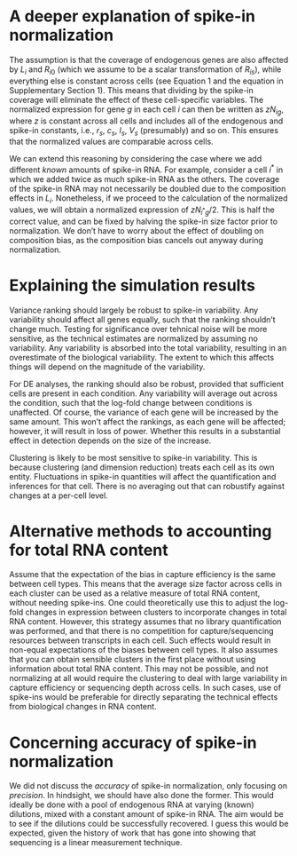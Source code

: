 # A deeper explanation of spike-in normalization 

The assumption is that the coverage of endogenous genes are also affected by $L_i$ and $R_{i0}$ (which we assume to be a scalar transformation of $R_{is}$),
while everything else is constant across cells (see Equation 1 and the equation in Supplementary Section 1).
This means that dividing by the spike-in coverage will eliminate the effect of these cell-specific variables.
The normalized expression for gene $g$ in each cell $i$ can then be written as $zN_{ig}$,
where $z$ is constant across all cells and includes all of the endogenous and spike-in constants, i.e., $r_s$, $c_s$, $l_s$, $V_s$ (presumably) and so on.
This ensures that the normalized values are comparable across cells.

We can extend this reasoning by considering the case where we add different _known_ amounts of spike-in RNA.
For example, consider a cell $i^*$ in which we added twice as much spike-in RNA as the others.
The coverage of the spike-in RNA may not necessarily be doubled due to the composition effects in $L_i$.
Nonetheless, if we proceed to the calculation of the normalized values, we will obtain a normalized expression of $zN_{i^*g}/2$.
This is half the correct value, and can be fixed by halving the spike-in size factor prior to normalization.
We don't have to worry about the effect of doubling on composition bias, as the composition bias cancels out anyway during normalization.

# Explaining the simulation results

Variance ranking should largely be robust to spike-in variability.
Any variability should affect all genes equally, such that the ranking shouldn't change much.
Testing for significance over tehnical noise will be more sensitive, as the technical estimates are normalized by assuming no variability.
Any variability is absorbed into the total variability, resulting in an overestimate of the biological variability.
The extent to which this affects things will depend on the magnitude of the variability.

For DE analyses, the ranking should also be robust, provided that sufficient cells are present in each condition.
Any variability will average out across the condition, such that the log-fold change between conditions is unaffected.
Of course, the variance of each gene will be increased by the same amount.
This won't affect the rankings, as each gene will be affected; however, it will result in loss of power.
Whether this results in a substantial effect in detection depends on the size of the increase.

Clustering is likely to be most sensitive to spike-in variability.
This is because clustering (and dimension reduction) treats each cell as its own entity.
Fluctuations in spike-in quantities will affect the quantification and inferences for that cell.
There is no averaging out that can robustify against changes at a per-cell level.

# Alternative methods to accounting for total RNA content

Assume that the expectation of the bias in capture efficiency is the same between cell types.
This means that the average size factor across cells in each cluster can be used as a relative measure of total RNA content, without needing spike-ins.
One could theoretically use this to adjust the log-fold changes in expression between clusters to incorporate changes in total RNA content.
However, this strategy assumes that no library quantification was performed, and that there is no competition for capture/sequencing resources between transcripts in each cell.
Such effects would result in non-equal expectations of the biases between cell types.
It also assumes that you can obtain sensible clusters in the first place without using information about total RNA content.
This may not be possible, and not normalizing at all would require the clustering to deal with large variability in capture efficiency or sequencing depth across cells.
In such cases, use of spike-ins would be preferable for directly separating the technical effects from biological changes in RNA content.

# Concerning accuracy of spike-in normalization

We did not discuss the _accuracy_ of spike-in normalization, only focusing on _precision_.
In hindsight, we should have also done the former.
This would ideally be done with a pool of endogenous RNA at varying (known) dilutions, mixed with a constant amount of spike-in RNA.
The aim would be to see if the dilutions could be successfully recovered.
I guess this would be expected, given the history of work that has gone into showing that sequencing is a linear measurement technique.
